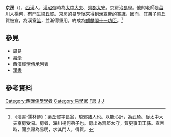 {{refimprove|time=2015-04-30T01:20:41+00:00}}
{{Distinguish|京房 (魏郡太守)}}
'''京房'''（{{bd|约前169年||？||}}），[[西漢|西漢]]人，[[漢昭帝|漢昭帝]]時為[[太中大夫|太中大夫]]、[[齊郡|齊郡]][[太守|太守]]。京房治[[易學|易學]]。他的老師是[[菑川|菑川]]人[[楊何|楊何]]，有門生[[梁丘賀|梁丘賀]]。京房的易學後來得到[[漢宣帝|漢宣帝]]的賞識，因而，其弟子梁丘賀被宣，為漢室[[筮|筮]]，並漸得重用，終成為[[麒麟閣十一功臣|麒麟閣十一功臣]]。<ref>《漢書·儒林傳》：梁丘賀字長翁，琅邪諸人也。以能心計，為武騎。從太中大夫京房受易。房者，淄川楊何弟子也。房出為齊郡太守，賀更事田王孫。宣帝時，聞京房為易明，求其門人，得賀。</ref>

==參見==
*[[周易|周易]]
*[[易學|易學]]
*[[西漢經學傳承列表|西漢經學傳承列表]]
*[[漢書|漢書]]

==參考資料==
<references/>

[[Category:西漢儒學學者|Category:西漢儒學學者]]
[[Category:易學家|Category:易學家]]
[[Category:京姓|F房]]
[[Category:西汉太守|J]]
[[Category:西汉太中大夫|J]]